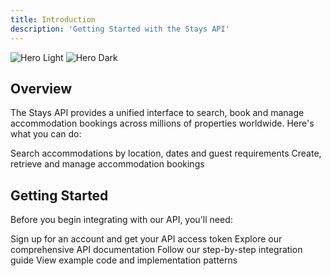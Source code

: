 ```yaml
---
title: Introduction
description: 'Getting Started with the Stays API'
---
```


<img
  className="block dark:hidden"
  src="/images/hero-light.svg"
  alt="Hero Light"
/>
<img
  className="hidden dark:block"
  src="/images/hero-dark.svg"
  alt="Hero Dark"
/>

## Overview

The Stays API provides a unified interface to search, book and manage accommodation bookings across millions of properties worldwide. Here's what you can do:

<CardGroup cols={2}>
  <Card
    title="Search Availability"
    icon="magnifying-glass"
    href="/client-api-reference/search-for-hotel-availability"
  >
    Search accommodations by location, dates and guest requirements
  </Card>
  <Card
    title="Manage Bookings" 
    icon="calendar"
    href="/client-api-reference/get-all-bookings"
  >
    Create, retrieve and manage accommodation bookings
  </Card>
</CardGroup>

## Getting Started

Before you begin integrating with our API, you'll need:

<CardGroup cols={2}>
  <Card
    title="Authentication"
    icon="key"
    href="https://tripedge.com/contact"
  >
    Sign up for an account and get your API access token
  </Card>
  <Card
    title="API Reference"
    icon="code"
    href="/backend-api-reference"
  >
    Explore our comprehensive API documentation
  </Card>
  <Card
    title="Integration Guide"
    icon="book"
    href="/quickstart"
  >
    Follow our step-by-step integration guide
  </Card>
  <Card
    title="Sample Code"
    icon="code-branch"
    href="/backend-sdk"
  >
    View example code and implementation patterns
  </Card>
</CardGroup>
